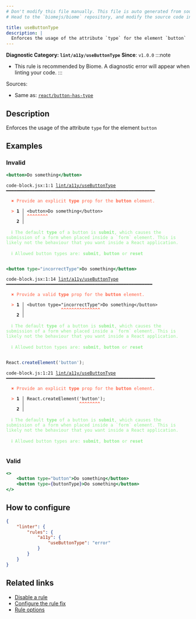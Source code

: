 ```yaml
---
# Don't modify this file manually. This file is auto generated from source, and you will lose your changes next time the website is built.
# Head to the `biomejs/biome` repository, and modify the source code in there.

title: useButtonType
description: |
  Enforces the usage of the attribute `type` for the element `button`
---
```


**Diagnostic Category: `lint/a11y/useButtonType`**
<Tabs>
<TabItem label="JSX and TSX" icon="seti:javascript">
**Since**: `v1.0.0`
:::note
- This rule is recommended by Biome. A diagnostic error will appear when linting your code.
:::

Sources: 
- Same as: <a href="https://github.com/jsx-eslint/eslint-plugin-react/blob/master/docs/rules/button-has-type.md" target="_blank"><code>react/button-has-type</code></a>

## Description
Enforces the usage of the attribute `type` for the element `button`

## Examples

### Invalid

```jsx
<button>Do something</button>
```

<pre class="language-text"><code class="language-text">code-block.jsx:1:1 <a href="https://biomejs.dev/linter/rules/use-button-type">lint/a11y/useButtonType</a> ━━━━━━━━━━━━━━━━━━━━━━━━━━━━━━━━━━━━━━━━━━━━━━━━━━━━━━━━━<br /><br />  <strong><span style="color: Tomato;">✖</span></strong> <span style="color: Tomato;">Provide an explicit </span><span style="color: Tomato;"><strong>type</strong></span><span style="color: Tomato;"> prop for the </span><span style="color: Tomato;"><strong>button</strong></span><span style="color: Tomato;"> element.</span><br />  <br />  <strong><span style="color: Tomato;">&gt;</span></strong> <strong>1 │ </strong>&lt;button&gt;Do something&lt;/button&gt;<br />   <strong>   │ </strong><strong><span style="color: Tomato;">^</span></strong><strong><span style="color: Tomato;">^</span></strong><strong><span style="color: Tomato;">^</span></strong><strong><span style="color: Tomato;">^</span></strong><strong><span style="color: Tomato;">^</span></strong><strong><span style="color: Tomato;">^</span></strong><strong><span style="color: Tomato;">^</span></strong><strong><span style="color: Tomato;">^</span></strong><br />    <strong>2 │ </strong><br />  <br />  <strong><span style="color: lightgreen;">ℹ</span></strong> <span style="color: lightgreen;">The default </span><span style="color: lightgreen;"><strong>type</strong></span><span style="color: lightgreen;"> of a button is </span><span style="color: lightgreen;"><strong>submit</strong></span><span style="color: lightgreen;">, which causes the submission of a form when placed inside a `form` element. This is likely not the behaviour that you want inside a React application.</span><br />  <br />  <strong><span style="color: lightgreen;">ℹ</span></strong> <span style="color: lightgreen;">Allowed button types are: </span><span style="color: lightgreen;"><strong>submit</strong></span><span style="color: lightgreen;">, </span><span style="color: lightgreen;"><strong>button</strong></span><span style="color: lightgreen;"> or </span><span style="color: lightgreen;"><strong>reset</strong></span><br />  <br /></code></pre>

```jsx
<button type="incorrectType">Do something</button>
```

<pre class="language-text"><code class="language-text">code-block.jsx:1:14 <a href="https://biomejs.dev/linter/rules/use-button-type">lint/a11y/useButtonType</a> ━━━━━━━━━━━━━━━━━━━━━━━━━━━━━━━━━━━━━━━━━━━━━━━━━━━━━━━━<br /><br />  <strong><span style="color: Tomato;">✖</span></strong> <span style="color: Tomato;">Provide a valid </span><span style="color: Tomato;"><strong>type</strong></span><span style="color: Tomato;"> prop for the </span><span style="color: Tomato;"><strong>button</strong></span><span style="color: Tomato;"> element.</span><br />  <br />  <strong><span style="color: Tomato;">&gt;</span></strong> <strong>1 │ </strong>&lt;button type=&quot;incorrectType&quot;&gt;Do something&lt;/button&gt;<br />   <strong>   │ </strong>             <strong><span style="color: Tomato;">^</span></strong><strong><span style="color: Tomato;">^</span></strong><strong><span style="color: Tomato;">^</span></strong><strong><span style="color: Tomato;">^</span></strong><strong><span style="color: Tomato;">^</span></strong><strong><span style="color: Tomato;">^</span></strong><strong><span style="color: Tomato;">^</span></strong><strong><span style="color: Tomato;">^</span></strong><strong><span style="color: Tomato;">^</span></strong><strong><span style="color: Tomato;">^</span></strong><strong><span style="color: Tomato;">^</span></strong><strong><span style="color: Tomato;">^</span></strong><strong><span style="color: Tomato;">^</span></strong><strong><span style="color: Tomato;">^</span></strong><strong><span style="color: Tomato;">^</span></strong><br />    <strong>2 │ </strong><br />  <br />  <strong><span style="color: lightgreen;">ℹ</span></strong> <span style="color: lightgreen;">The default </span><span style="color: lightgreen;"><strong>type</strong></span><span style="color: lightgreen;"> of a button is </span><span style="color: lightgreen;"><strong>submit</strong></span><span style="color: lightgreen;">, which causes the submission of a form when placed inside a `form` element. This is likely not the behaviour that you want inside a React application.</span><br />  <br />  <strong><span style="color: lightgreen;">ℹ</span></strong> <span style="color: lightgreen;">Allowed button types are: </span><span style="color: lightgreen;"><strong>submit</strong></span><span style="color: lightgreen;">, </span><span style="color: lightgreen;"><strong>button</strong></span><span style="color: lightgreen;"> or </span><span style="color: lightgreen;"><strong>reset</strong></span><br />  <br /></code></pre>

```js
React.createElement('button');
```

<pre class="language-text"><code class="language-text">code-block.js:1:21 <a href="https://biomejs.dev/linter/rules/use-button-type">lint/a11y/useButtonType</a> ━━━━━━━━━━━━━━━━━━━━━━━━━━━━━━━━━━━━━━━━━━━━━━━━━━━━━━━━━<br /><br />  <strong><span style="color: Tomato;">✖</span></strong> <span style="color: Tomato;">Provide an explicit </span><span style="color: Tomato;"><strong>type</strong></span><span style="color: Tomato;"> prop for the </span><span style="color: Tomato;"><strong>button</strong></span><span style="color: Tomato;"> element.</span><br />  <br />  <strong><span style="color: Tomato;">&gt;</span></strong> <strong>1 │ </strong>React.createElement('button');<br />   <strong>   │ </strong>                    <strong><span style="color: Tomato;">^</span></strong><strong><span style="color: Tomato;">^</span></strong><strong><span style="color: Tomato;">^</span></strong><strong><span style="color: Tomato;">^</span></strong><strong><span style="color: Tomato;">^</span></strong><strong><span style="color: Tomato;">^</span></strong><strong><span style="color: Tomato;">^</span></strong><strong><span style="color: Tomato;">^</span></strong><br />    <strong>2 │ </strong><br />  <br />  <strong><span style="color: lightgreen;">ℹ</span></strong> <span style="color: lightgreen;">The default </span><span style="color: lightgreen;"><strong>type</strong></span><span style="color: lightgreen;"> of a button is </span><span style="color: lightgreen;"><strong>submit</strong></span><span style="color: lightgreen;">, which causes the submission of a form when placed inside a `form` element. This is likely not the behaviour that you want inside a React application.</span><br />  <br />  <strong><span style="color: lightgreen;">ℹ</span></strong> <span style="color: lightgreen;">Allowed button types are: </span><span style="color: lightgreen;"><strong>submit</strong></span><span style="color: lightgreen;">, </span><span style="color: lightgreen;"><strong>button</strong></span><span style="color: lightgreen;"> or </span><span style="color: lightgreen;"><strong>reset</strong></span><br />  <br /></code></pre>

### Valid

```jsx
<>
    <button type="button">Do something</button>
    <button type={buttonType}>Do something</button>
</>
```

## How to configure
```json title="biome.json"
{
	"linter": {
		"rules": {
			"a11y": {
				"useButtonType": "error"
			}
		}
	}
}

```
## Related links

- [Disable a rule](/linter/#disable-a-lint-rule)
- [Configure the rule fix](/linter#configure-the-rule-fix)
- [Rule options](/linter/#rule-options)

</TabItem>
</Tabs>

